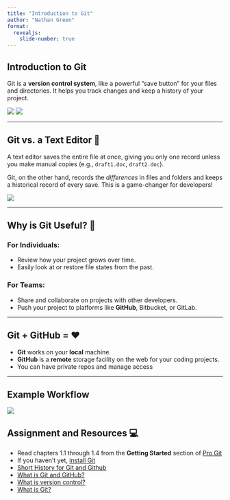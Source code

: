 ---
title: "Introduction to Git"
author: "Nathan Green"
format: 
  revealjs:
    slide-number: true
---

## Introduction to Git

Git is a **version control system**, like a powerful "save button" for your files and directories. It helps you track changes and keep a history of your project.

![](xkcd-never-look.png)
![](File_naming_meme.png)

------------------------------------------------------------------------

## Git vs. a Text Editor 📝

A text editor saves the entire file at once, giving you only one record unless you make manual copies (e.g., `draft1.doc`, `draft2.doc`).

Git, on the other hand, records the *differences* in files and folders and keeps a historical record of every save. This is a game-changer for developers!

![](xkcd-git-commit.png)

------------------------------------------------------------------------

## Why is Git Useful? 🤔

### For Individuals:

-   Review how your project grows over time.
-   Easily look at or restore file states from the past.

### For Teams:

-   Share and collaborate on projects with other developers.
-   Push your project to platforms like **GitHub**, Bitbucket, or GitLab.

------------------------------------------------------------------------

## Git + GitHub = ❤️

-   **Git** works on your **local** machine.
-   **GitHub** is a **remote** storage facility on the web for your coding projects.
-   You can have private repos and manage access

------------------------------------------------------------------------

## Example Workflow

![](git-workflow-diagram.png)

## Assignment and Resources 💻

-  Read chapters 1.1 through 1.4 from the **Getting Started** section of [Pro Git](https://git-scm.com/book/en/v2/Getting-Started-About-Version-Control)
-  If you haven’t yet, [install Git](https://git-scm.com/book/en/v2/Getting-Started-Installing-Git)
-   [Short History for Git and Github](youtube.com/watch?v=1h9_cB9mPT8&list=PLqGj3iMvMa4LFz8DZ0t-89twnelpT4Ilw&index=1)
-   [What is Git and GitHub?](https://content.red-badger.com/resources/what-is-git-and-github)
-   [What is version control?](https://www.atlassian.com/git/tutorials/what-is-version-control)
-   [What is Git?](https://www.atlassian.com/git/tutorials/what-is-git)

